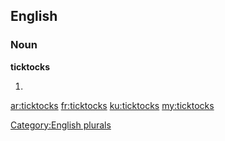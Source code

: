 ==English==

===Noun===
'''ticktocks'''

# {{plural of|ticktock}}

[[Category:English plurals]]

[[ar:ticktocks]]
[[fr:ticktocks]]
[[ku:ticktocks]]
[[my:ticktocks]]